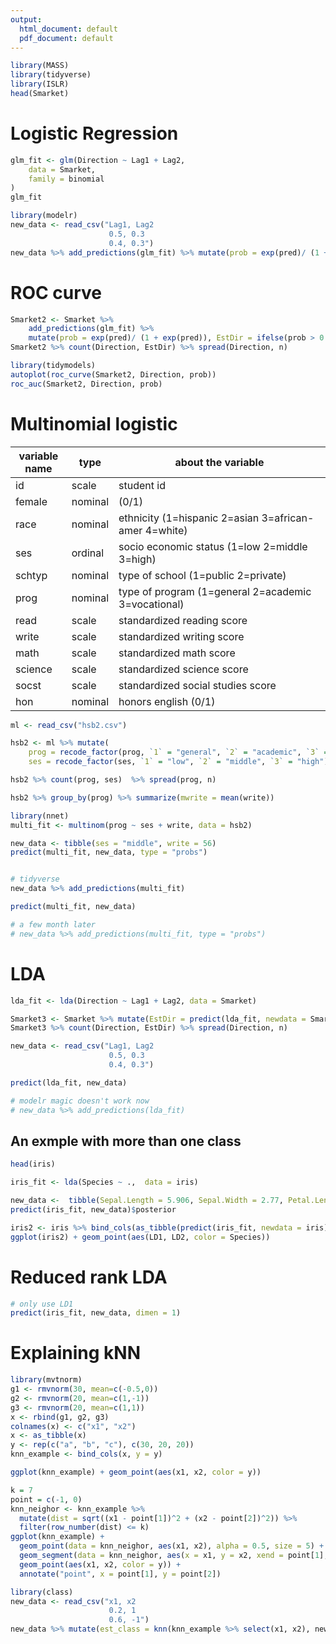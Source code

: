 ```yaml
---
output:
  html_document: default
  pdf_document: default
---
```

```r
library(MASS)
library(tidyverse)
library(ISLR)
head(Smarket)
```

# Logistic Regression

```r
glm_fit <- glm(Direction ~ Lag1 + Lag2,
    data = Smarket,
    family = binomial
)
glm_fit
```

```r
library(modelr)
new_data <- read_csv("Lag1, Lag2
                      0.5, 0.3
                      0.4, 0.3")
new_data %>% add_predictions(glm_fit) %>% mutate(prob = exp(pred)/ (1 + exp(pred)))
```

# ROC curve

```r
Smarket2 <- Smarket %>% 
    add_predictions(glm_fit) %>% 
    mutate(prob = exp(pred)/ (1 + exp(pred)), EstDir = ifelse(prob > 0.5, "Up", "Down"))
Smarket2 %>% count(Direction, EstDir) %>% spread(Direction, n)
```

```r
library(tidymodels)
autoplot(roc_curve(Smarket2, Direction, prob))
roc_auc(Smarket2, Direction, prob)
```

# Multinomial logistic


variable name |  type |  about the variable 
--------------|--------|-------------------------------------------------------
id          |    scale|  student id                  
female      |  nominal|  (0/1)        
race        |  nominal|  ethnicity (1=hispanic 2=asian 3=african-amer 4=white)        
ses         |  ordinal|  socio economic status (1=low 2=middle 3=high)           
schtyp      |  nominal|  type of school (1=public 2=private)
prog        |  nominal|  type of program (1=general 2=academic 3=vocational)
read        |    scale|  standardized reading score
write       |    scale|  standardized writing score
math        |    scale|  standardized math score
science     |    scale|  standardized science score
socst       |    scale|  standardized social studies score
hon         |  nominal|  honors english (0/1)

```r
ml <- read_csv("hsb2.csv")
```

```r
hsb2 <- ml %>% mutate(
    prog = recode_factor(prog, `1` = "general", `2` = "academic", `3` = "vocational"),
    ses = recode_factor(ses, `1` = "low", `2` = "middle", `3` = "high"))
```

```r
hsb2 %>% count(prog, ses)  %>% spread(prog, n)
```

```r
hsb2 %>% group_by(prog) %>% summarize(mwrite = mean(write))
```

```r
library(nnet)
multi_fit <- multinom(prog ~ ses + write, data = hsb2)
```

```r
new_data <- tibble(ses = "middle", write = 56)
predict(multi_fit, new_data, type = "probs")


# tidyverse
new_data %>% add_predictions(multi_fit)
```

```r
predict(multi_fit, new_data)

# a few month later
# new_data %>% add_predictions(multi_fit, type = "probs")
```

# LDA
```r
lda_fit <- lda(Direction ~ Lag1 + Lag2, data = Smarket)
```

```r
Smarket3 <- Smarket %>% mutate(EstDir = predict(lda_fit, newdata = Smarket)$class)
Smarket3 %>% count(Direction, EstDir) %>% spread(Direction, n)
```


```r
new_data <- read_csv("Lag1, Lag2
                      0.5, 0.3
                      0.4, 0.3")

predict(lda_fit, new_data)

# modelr magic doesn't work now
# new_data %>% add_predictions(lda_fit)
```

## An exmple with more than one class

```r
head(iris)
```

```r
iris_fit <- lda(Species ~ .,  data = iris)
```

```r
new_data <-  tibble(Sepal.Length = 5.906, Sepal.Width = 2.77, Petal.Length = 3, Petal.Width = 0.246)
predict(iris_fit, new_data)$posterior
```

```r
iris2 <- iris %>% bind_cols(as_tibble(predict(iris_fit, newdata = iris)$x))
ggplot(iris2) + geom_point(aes(LD1, LD2, color = Species))
```

# Reduced rank LDA

```r
# only use LD1
predict(iris_fit, new_data, dimen = 1)
```

# Explaining kNN

```r
library(mvtnorm)
g1 <- rmvnorm(30, mean=c(-0.5,0))
g2 <- rmvnorm(20, mean=c(1,-1))
g3 <- rmvnorm(20, mean=c(1,1))
x <- rbind(g1, g2, g3)
colnames(x) <- c("x1", "x2")
x <- as_tibble(x)
y <- rep(c("a", "b", "c"), c(30, 20, 20))
knn_example <- bind_cols(x, y = y)
```

```r
ggplot(knn_example) + geom_point(aes(x1, x2, color = y))
```

```r
k = 7
point = c(-1, 0)
knn_neighor <- knn_example %>% 
  mutate(dist = sqrt((x1 - point[1])^2 + (x2 - point[2])^2)) %>%
  filter(row_number(dist) <= k)
ggplot(knn_example) +
  geom_point(data = knn_neighor, aes(x1, x2), alpha = 0.5, size = 5) +
  geom_segment(data = knn_neighor, aes(x = x1, y = x2, xend = point[1], yend = point[2], color = y)) +
  geom_point(aes(x1, x2, color = y)) +
  annotate("point", x = point[1], y = point[2])
```


```r
library(class)
new_data <- read_csv("x1, x2
                      0.2, 1
                      0.6, -1")
new_data %>% mutate(est_class = knn(knn_example %>% select(x1, x2), new_data, knn_example %>% pull(y), k = 5))
```


